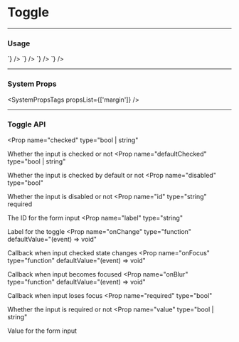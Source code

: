 
# Toggle

---

### Usage

<LiveCode>
  <LiveCode.Content 
    title="Basic Toggle" 
    code={`
      <Toggle
        data-id="toggle-input"
        id="id"
      />
    `}
  />
  <LiveCode.Content 
    title="Disabled Toggle" 
    code={`
      <Toggle
        data-id="toggle-input"
        id="id"
        disabled
      />
    `}
  />
  <LiveCode.Content 
    title="Required Toggle" 
    code={`
      <Toggle
        data-id="toggle-input"
        id="id"
        required
      />
    `}
  />
  <LiveCode.Content 
    title="System Props" 
    code={`
      <Box>
        <Toggle
          data-id="toggle-input-1"
          id="id-1"
          mr="400"
        />
        <Toggle
          data-id="toggle-input-2"
          id="id-2"
          mr="200"
        />
        <Toggle
          data-id="toggle-input-3"
          id="id-3"
        />
      </Box>
    `}
  />
</LiveCode>

---

### System Props

<SystemPropsTags propsList={['margin']} />

---

### Toggle API
<Prop
  name="checked"
  type="bool | string"
> 
  Whether the input is checked or not
</Prop>
<Prop
  name="defaultChecked"
  type="bool | string"
> 
  Whether the input is checked by default or not
</Prop>
<Prop
  name="disabled"
  type="bool"
> 
  Whether the input is disabled or not
</Prop>
<Prop
  name="id"
  type="string"
  required
> 
  The ID for the form input
</Prop>
<Prop
  name="label"
  type="string"
> 
  Label for the toggle
</Prop>
<Prop
  name="onChange"
  type="function"
  defaultValue="(event) => void"
> 
  Callback when input checked state changes
</Prop>
<Prop
  name="onFocus"
  type="function"
  defaultValue="(event) => void"
> 
  Callback when input becomes focused
</Prop>
<Prop
  name="onBlur"
  type="function"
  defaultValue="(event) => void"
> 
  Callback when input loses focus
</Prop>
<Prop
  name="required"
  type="bool"
> 
  Whether the input is required or not
</Prop>
<Prop
  name="value"
  type="bool | string"
> 
  Value for the form input
</Prop>
